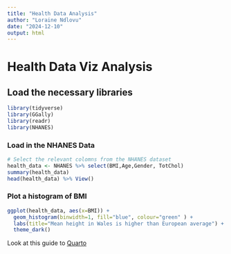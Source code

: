 ```yaml
---
title: "Health Data Analysis"
author: "Loraine Ndlovu"
date: "2024-12-10"
output: html
---
```


# Health Data Viz Analysis


## Load the necessary libraries 

```r
library(tidyverse)
library(GGally)
library(readr)
library(NHANES)
```

### Load in the NHANES Data 
```r
# Select the relevant colomns from the NHANES dataset
health_data <- NHANES %>% select(BMI,Age,Gender, TotChol)
summary(health_data)
head(health_data) %>% View()
```


### Plot a histogram of BMI
```r
ggplot(health_data, aes(x=BMI)) +
  geom_histogram(binwidth=1, fill="blue", colour="green" ) +
  labs(title="Mean height in Wales is higher than European average") +
  theme_dark()
```

Look at this guide to [Quarto](https://quarto.org/docs/guide)